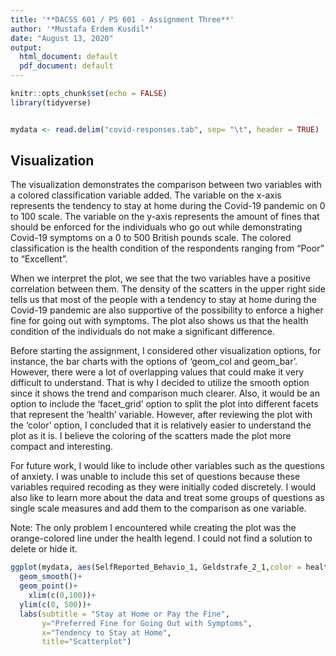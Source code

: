 ---
title: '**DACSS 601 / PS 601 - Assignment Three**'
author: '*Mustafa Erdem Kusdil*'
date: "August 13, 2020"
output:
  html_document: default
  pdf_document: default
---

```{r setup, echo=FALSE, warning = FALSE, message = FALSE}
knitr::opts_chunk$set(echo = FALSE)
library(tidyverse)


mydata <- read.delim("covid-responses.tab", sep= "\t", header = TRUE)

```



## Visualization
The visualization demonstrates the comparison between two variables with a colored classification variable added. The variable on the x-axis represents the tendency to stay at home during the Covid-19 pandemic on 0 to 100 scale. The variable on the y-axis represents the amount of fines that should be enforced for the individuals who go out while demonstrating Covid-19 symptoms on a 0 to 500 British pounds scale. The colored classification is the health condition of the respondents ranging from "Poor" to "Excellent". 

When we interpret the plot, we see that the two variables have a positive correlation between them. The density of the scatters in the upper right side tells us that most of the people with a tendency to stay at home during the Covid-19 pandemic are also supportive of the possibility to enforce a higher fine for going out with symptoms. The plot also shows us that the health condition of the individuals do not make a significant difference.

Before starting the assignment, I considered other visualization options, for instance, the bar charts with the options of 'geom_col and geom_bar'. However, there were a lot of overlapping values that could make it very difficult to understand. That is why I decided to utilize the smooth option since it shows the trend and comparison much clearer. Also, it would be an option to include the 'facet_grid' option to split the plot into different facets that represent the 'health' variable. However, after reviewing the plot with the 'color' option, I concluded that it is relatively easier to understand the plot as it is. I believe the coloring of the scatters made the plot more compact and interesting.


For future work, I would like to include other variables such as the questions of anxiety. I was unable to include this set of questions because these variables required recoding as they were initially coded discretely. I would also like to learn more about the data and treat some groups of questions as single scale measures and add them to the comparison as one variable. 



Note: The only problem I encountered while creating the plot was the orange-colored line under the health legend. I could not find a solution to delete or hide it.


```{r visualisation, echo=FALSE, warning = FALSE, message = FALSE}


ggplot(mydata, aes(SelfReported_Behavio_1, Geldstrafe_2_1,color = health)) +
  geom_smooth()+
  geom_point()+
    xlim(c(0,100))+
  ylim(c(0, 500))+
  labs(subtitle = "Stay at Home or Pay the Fine",
       y="Preferred Fine for Going Out with Symptoms",
       x="Tendency to Stay at Home",
       title="Scatterplot")

```

